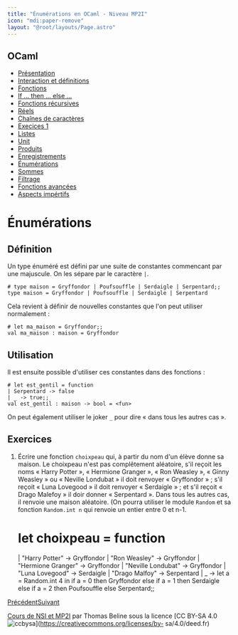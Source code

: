 ```yaml
---
title: "Énumérations en OCaml - Niveau MP2I"
icon: "mdi:paper-remove"
layout: "@root/layouts/Page.astro"
---
```

 
## OCaml

  * [Présentation](.)
  * [Interaction et définitions](interaction-definition)
  * [Fonctions](fonctions)
  * [If … then … else …](if-then-else)
  * [Fonctions récursives](fonctions-recursives)
  * [Réels](reels)
  * [Chaînes de caractères](string)
  * [Execices 1](exercices-1)
  * [Listes](listes)
  * [Unit](unit)
  * [Produits](produits)
  * [Enregistrements](enregistrements)
  * [Énumérations](enumerations)
  * [Sommes](sommes)
  * [Filtrage](filtrage)
  * [Fonctions avancées](fonctions-avancees)
  * [Aspects impértifs](aspects-imperatifs)

# Énumérations

## Définition

Un type énuméré est défini par une suite de constantes commencant par une
majuscule. On les sépare par le caractère `|`.

    
    
    # type maison = Gryffondor | Poufsouffle | Serdaigle | Serpentard;;
    type maison = Gryffondor | Poufsouffle | Serdaigle | Serpentard

Cela revient à définir de nouvelles constantes que l'on peut utiliser
normalement :

    
    
    # let ma_maison = Gryffondor;;
    val ma_maison : maison = Gryffondor

## Utilisation

Il est ensuite possible d'utiliser ces constantes dans des fonctions :

    
    
    # let est_gentil = function
    | Serpentard -> false
    | _ -> true;;
    val est_gentil : maison -> bool = <fun>

On peut également utiliser le joker `_` pour dire « dans tous les autres cas
».

## Exercices

1. Écrire une fonction `choixpeau` qui, à partir du nom d'un élève donne
sa maison. Le choixpeau n'est pas complêtement aléatoire, s'il reçoit les noms
« Harry Potter », « Hermione Granger », « Ron Weasley », « Ginny Weasley » ou
« Neville Londubat » il doit renvoyer « Gryffondor » ; s'il reçoit « Luna
Lovegood » il doit renvoyer « Serdaigle » ; et s'il reçoit « Drago Malefoy »
il doir donner « Serpentard ». Dans tous les autres cas, il renvoie une maison
aléatoire. (On pourra utiliser le module `Random` et sa fonction `Random.int
n` qui renvoie un entier entre 0 et n-1.

    
    
    # let choixpeau = function
    | "Harry Potter" -> Gryffondor
    | "Ron Weasley" -> Gryffondor
    | "Hermione Granger" -> Gryffondor
    | "Neville Londubat" -> Gryffondor
    | "Luna Lovegood" -> Serdaigle
    | "Drago Malfoy" -> Serpentard
    | _ -> let a = Random.int 4 in
    if a = 0 then Gryffondor
    else if a = 1 then Serdaigle
    else if a = 2 then Poufsouffle
    else Serpentard;;

[Précédent](enregistrements)[Suivant](sommes)

[Cours de NSI et MP2I](https://kxs.fr/cours/) par Thomas Beline sous la
licence [CC BY-SA 4.0
![ccbysa](//cours/ccbysa.svg)](https://creativecommons.org/licenses/by-
sa/4.0/deed.fr)

